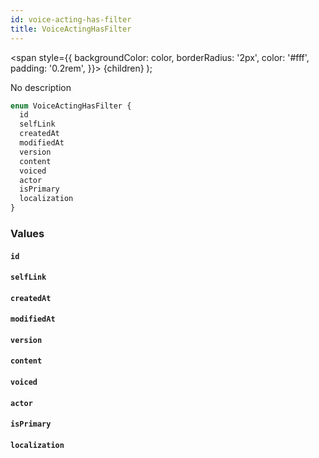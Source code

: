 ```yaml
---
id: voice-acting-has-filter
title: VoiceActingHasFilter
---
```


<span
style={{
      backgroundColor: color,
      borderRadius: '2px',
      color: '#fff',
      padding: '0.2rem',
    }}>
{children}
</span>
);

No description

```graphql
enum VoiceActingHasFilter {
  id
  selfLink
  createdAt
  modifiedAt
  version
  content
  voiced
  actor
  isPrimary
  localization
}
```

### Values

#### `id`

#### `selfLink`

#### `createdAt`

#### `modifiedAt`

#### `version`

#### `content`

#### `voiced`

#### `actor`

#### `isPrimary`

#### `localization`
